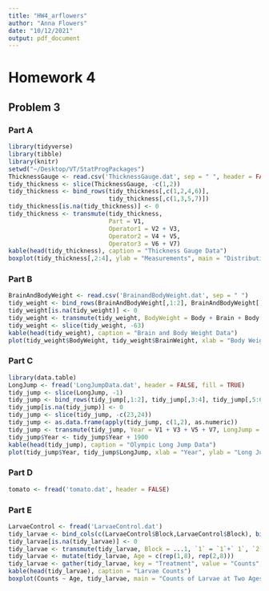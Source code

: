 ```yaml
---
title: "HW4_arflowers"
author: "Anna Flowers"
date: "10/12/2021"
output: pdf_document
---
```


# Homework 4

## Problem 3

### Part A

```r
library(tidyverse)
library(tibble)
library(knitr)
setwd("~/Desktop/VT/StatProgPackages")
ThicknessGauge <- read.csv('ThicknessGauge.dat', sep = " ", header = FALSE)
tidy_thickness <- slice(ThicknessGauge, -c(1,2))
tidy_thickness <- bind_rows(tidy_thickness[,c(1,2,4,6)],
                            tidy_thickness[,c(1,3,5,7)])
tidy_thickness[is.na(tidy_thickness)] <- 0
tidy_thickness <- transmute(tidy_thickness, 
                            Part = V1, 
                            Operator1 = V2 + V3, 
                            Operator2 = V4 + V5, 
                            Operator3 = V6 + V7)
kable(head(tidy_thickness), caption = "Thickness Gauge Data")
boxplot(tidy_thickness[,2:4], ylab = "Measurements", main = "Distributions of Each Operator's Measurements")
```

### Part B

```r
BrainAndBodyWeight <- read.csv('BrainandBodyWeight.dat', sep = " ")
tidy_weight <- bind_rows(BrainAndBodyWeight[,1:2], BrainAndBodyWeight[,3:4], BrainAndBodyWeight[,5:6])
tidy_weight[is.na(tidy_weight)] <- 0
tidy_weight <- transmute(tidy_weight, BodyWeight = Body + Brain + Body.1, BrainWeight = Wt + Wt.1 + Wt.2)
tidy_weight <- slice(tidy_weight, -63)
kable(head(tidy_weight), caption = "Brain and Body Weight Data")
plot(tidy_weight$BodyWeight, tidy_weight$BrainWeight, xlab = "Body Weight", ylab = "Brain Weight", main = "Brain and Body Weight Trends")
```

### Part C

```r
library(data.table)
LongJump <- fread('LongJumpData.dat', header = FALSE, fill = TRUE)
tidy_jump <- slice(LongJump, -1)
tidy_jump <- bind_rows(tidy_jump[,1:2], tidy_jump[,3:4], tidy_jump[,5:6], tidy_jump[,7:8])
tidy_jump[is.na(tidy_jump)] <- 0
tidy_jump <- slice(tidy_jump, -c(23,24))
tidy_jump <- as.data.frame(apply(tidy_jump, c(1,2), as.numeric))
tidy_jump <- transmute(tidy_jump, Year = V1 + V3 + V5 + V7, LongJump = V2 + V4 + V6 + V8)
tidy_jump$Year <- tidy_jump$Year + 1900
kable(head(tidy_jump), caption = "Olympic Long Jump Data")
plot(tidy_jump$Year, tidy_jump$LongJump, xlab = "Year", ylab = "Long Jump", main = "Olympic Men's Long Jump Records")
```

### Part D

```r
tomato <- fread('tomato.dat', header = FALSE)
```

### Part E

```r
LarvaeControl <- fread('LarvaeControl.dat')
tidy_larvae <- bind_cols(c(LarvaeControl$Block,LarvaeControl$Block), bind_rows(LarvaeControl[,2:6], LarvaeControl[,7:11]))
tidy_larvae[is.na(tidy_larvae)] <- 0
tidy_larvae <- transmute(tidy_larvae, Block = ...1, `1` = `1`+`	1`, `2` = `2`, `3` = `3`, `4` = `4`, `5` = `5`)
tidy_larvae <- mutate(tidy_larvae, Age = c(rep(1,8), rep(2,8)))
tidy_larvae <- gather(tidy_larvae, key = "Treatment", value = "Counts", `1`, `2`, `3`, `4`, `5`)
kable(head(tidy_larvae), caption = "Larvae Counts")
boxplot(Counts ~ Age, tidy_larvae, main = "Counts of Larvae at Two Ages")
```